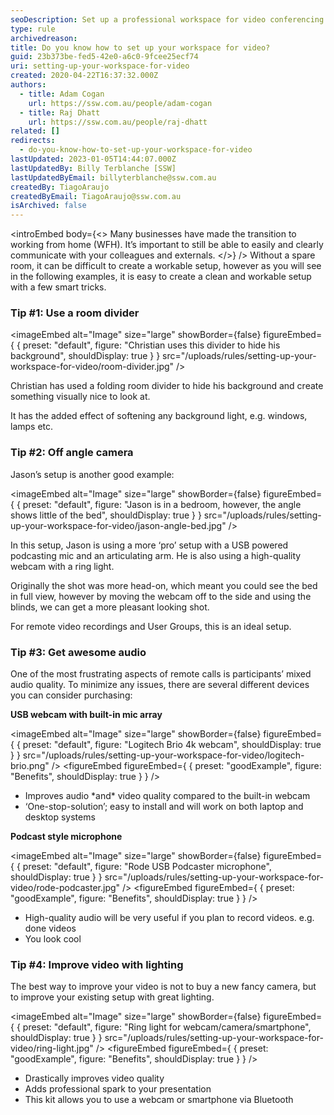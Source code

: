 ```yaml
---
seoDescription: Set up a professional workspace for video conferencing and improve your online presence with these simple yet effective tips.
type: rule
archivedreason:
title: Do you know how to set up your workspace for video?
guid: 23b373be-fed5-42e0-a6c0-9fcee25ecf74
uri: setting-up-your-workspace-for-video
created: 2020-04-22T16:37:32.000Z
authors:
  - title: Adam Cogan
    url: https://ssw.com.au/people/adam-cogan
  - title: Raj Dhatt
    url: https://ssw.com.au/people/raj-dhatt
related: []
redirects:
  - do-you-know-how-to-set-up-your-workspace-for-video
lastUpdated: 2023-01-05T14:44:07.000Z
lastUpdatedBy: Billy Terblanche [SSW]
lastUpdatedByEmail: billyterblanche@ssw.com.au
createdBy: TiagoAraujo
createdByEmail: TiagoAraujo@ssw.com.au
isArchived: false
---
```


<introEmbed
  body={<>
Many businesses have made the transition to working from home (WFH). It’s important to still be able to easily and clearly communicate with your colleagues and externals.
  </>}
/>
Without a spare room, it can be difficult to create a workable setup, however as you will see in the following examples, it is easy to create a clean and workable setup with a few smart tricks.

### Tip #1: Use a room divider


<imageEmbed
  alt="Image"
  size="large"
  showBorder={false}
  figureEmbed={ {
    preset: "default",
    figure: "Christian uses this divider to hide his background",
    shouldDisplay: true
  } }
  src="/uploads/rules/setting-up-your-workspace-for-video/room-divider.jpg"
/>


Christian has used a folding room divider to hide his background and create something visually nice to look at.

It has the added effect of softening any background light, e.g. windows, lamps etc.

### Tip #2: Off angle camera

Jason’s setup is another good example:


<imageEmbed
  alt="Image"
  size="large"
  showBorder={false}
  figureEmbed={ {
    preset: "default",
    figure: "Jason is in a bedroom, however, the angle shows little of the bed",
    shouldDisplay: true
  } }
  src="/uploads/rules/setting-up-your-workspace-for-video/jason-angle-bed.jpg"
/>


In this setup, Jason is using a more ‘pro’ setup with a USB powered podcasting mic and an articulating arm. He is also using a high-quality webcam with a ring light.

Originally the shot was more head-on, which meant you could see the bed in full view, however by moving the webcam off to the side and using the blinds, we can get a more pleasant looking shot.

For remote video recordings and User Groups, this is an ideal setup.

### Tip #3: Get awesome audio

One of the most frustrating aspects of remote calls is participants’ mixed audio quality. To minimize any issues, there are several different devices you can consider purchasing:

**USB webcam with built-in mic array**


<imageEmbed
  alt="Image"
  size="large"
  showBorder={false}
  figureEmbed={ {
    preset: "default",
    figure: "Logitech Brio 4k webcam",
    shouldDisplay: true
  } }
  src="/uploads/rules/setting-up-your-workspace-for-video/logitech-brio.png"
/>
<figureEmbed figureEmbed={ {
  preset: "goodExample",
  figure: "Benefits",
  shouldDisplay: true
} } />


- Improves audio \*and\* video quality compared to the built-in webcam
- ‘One-stop-solution’; easy to install and will work on both laptop and desktop systems

**Podcast style microphone**


<imageEmbed
  alt="Image"
  size="large"
  showBorder={false}
  figureEmbed={ {
    preset: "default",
    figure: "Rode USB Podcaster microphone",
    shouldDisplay: true
  } }
  src="/uploads/rules/setting-up-your-workspace-for-video/rode-podcaster.jpg"
/>
<figureEmbed figureEmbed={ {
  preset: "goodExample",
  figure: "Benefits",
  shouldDisplay: true
} } />


- High-quality audio will be very useful if you plan to record videos. e.g. done videos
- You look cool

### Tip #4: Improve video with lighting

The best way to improve your video is not to buy a new fancy camera, but to improve your existing setup with great lighting.


<imageEmbed
  alt="Image"
  size="large"
  showBorder={false}
  figureEmbed={ {
    preset: "default",
    figure: "Ring light for webcam/camera/smartphone",
    shouldDisplay: true
  } }
  src="/uploads/rules/setting-up-your-workspace-for-video/ring-light.jpg"
/>
<figureEmbed figureEmbed={ {
  preset: "goodExample",
  figure: "Benefits",
  shouldDisplay: true
} } />


- Drastically improves video quality
- Adds professional spark to your presentation
- This kit allows you to use a webcam or smartphone via Bluetooth
